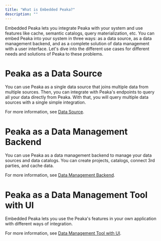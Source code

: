 ```yaml
---
title: "What is Embedded Peaka?"
description: ""
---
```


Embedded Peaka lets you integrate Peaka with your system and use features like cache, semantic catalogs, query materialization, etc.
You can embed Peaka into your system in three ways: as a data source, as a data management backend, and as a complete solution of data management with a user interface.
Let's dive into the different use cases for different needs and solutions of Peaka to these problems.

# Peaka as a Data Source

You can use Peaka as a single data source that joins multiple data from multiple sources. Then, you can integrate with Peaka's endpoints to query all your data directly from Peaka. With that, you will query multiple data sources with a single simple integration.

For more information, see [Data Source](/embedded-peaka/data-source).

# Peaka as a Data Management Backend

You can use Peaka as a data management backend to manage your data sources and data catalogs. You can create projects, catalogs, connect 3rd parties, and cache data.

For more information, see [Data Management Backend](/embedded-peaka/data-management-backend).

# Peaka as a Data Management Tool with UI

Embedded Peaka lets you use the Peaka's features in your own application with different ways of integration.

For more information, see [Data Management Tool with UI](/embedded-peaka/data-management-tool-with-ui).

